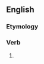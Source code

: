 ==English==

===Etymology===
{{suffix|en|import|eth|nocat=1}}

===Verb===
{{head|en|verb form}}

# {{en-archaic third-person singular of|import}}